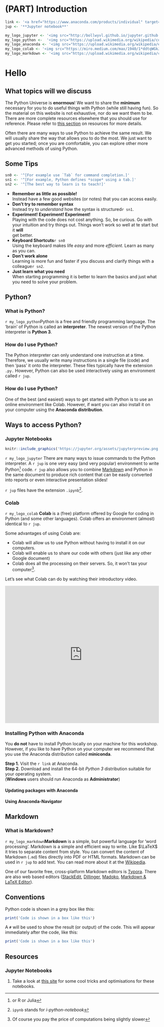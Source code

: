 # (PART) Introduction

```r
link <- '<a href="https://www.anaconda.com/products/individual" target="_blank" />download page</a>'
jup <- '**Jupyter notebook**'
```

<style>
.float-right {
float:right;
padding:10px;
margin-left:10px;
}
</style>

```r
my_logo_jupyter <- '<img src="http://bollwyvl.github.io/jupyter.github.io/images/jupyter-sq-text.svg" class="float-right" width="110px"/>'
my_logo_python <-  '<img src="https://upload.wikimedia.org/wikipedia/commons/thumb/c/c3/Python-logo-notext.svg/500px-Python-logo-notext.svg.png" class="float-right" width="110px"/>'
my_logo_anaconda <- '<img src="https://upload.wikimedia.org/wikipedia/en/c/cd/Anaconda_Logo.png" class="float-right" width="110px"/>'
my_logo_colab <- '<img src="https://miro.medium.com/max/1940/1*ddtqWGkJz1TUCg1WM9qKeQ.jpeg" class="float-right" width="110px"/>'
my_logo_markdown <- '<img src="https://upload.wikimedia.org/wikipedia/commons/thumb/4/48/Markdown-mark.svg/128px-Markdown-mark.svg.png" class="float-right" width="110px"/>'
```

# Hello

## What topics will we discuss

The Python Universe is **enormous**! We want to share the **minimum** necessary for you to do useful things with Python (while still having fun). So the material on this website is not exhaustive, nor do we want them to be. There are more complete resources elsewhere that you should use for reference. Please refer to [this section](#sec:resources) on resources for more details.

Often there are many ways to use Python to achieve the same result. We will usually share the way that allows you to do the most. We just want to get you started; once you are comfortable, you can explore other more advanced methods of using Python.

## Some Tips

```r
sn0 <- '^[For example use `Tab` for command completion.]'
sn1 <- '^[For example, Python defines *scope* using a tab.]'
sn2 <- '^[The best way to learn is to teach!]'
```

-   **Remember as little as possible!**<br>Instead have a few good websites (or notes) that you can access easily.
-   **Don't try to remember syntax**<br>Instead try to _understand_ how the syntax is structured`r sn1`.
-   **Experiment! Experiment! Experiment!**<br>Playing with the code does not cost anything. So, be curious. Go with your intuition and try things out. Things won't work so well at te start but it **will**<br>get better.
-   **Keyboard Shortcuts**`r sn0`<br>Using the keyboard makes life _easy_ and more _efficient_. Learn as many as you can.
-   **Don't work alone**<br>Learning is more fun and faster if you discuss and clarify things with a colleague`r sn2`.
-   **Just learn what you need**<br>When starting programming it is better to learn the basics and just what you need to solve your problem.

## Python?

### What is Python? {.unnumbered}

`r my_logo_python`Python is a free and friendly programming language. The 'brain' of Python is called an **interpreter**. The newest version of the Python interpreter is **Python 3**.

### How do I use Python? {.unnumbered}

The Python interpreter can only understand one instruction at a time. Therefore, we usually write many instructions in a single file (code) and then 'pass' it onto the interpreter. These files typically have the extension `.py.` However, Python can also be used interactively using an environment called `r jup`.

### How do I use Python? {.unnumbered}

One of the best (and easiest) ways to get started with Python is to use an online environment like Colab. However, if want you can also install it on your computer using the **Anaconda distribution**.

## Ways to access Python?

### Jupyter Notebooks

```r
knitr::include_graphics('https://jupyter.org/assets/jupyterpreview.png')
```

`r my_logo_jupyter` There are many ways to issue commands to the Python interpreter. A `r jup` is one very easy (and very popular) environment to write Python^[or R or Julia] code. `r jup` also allows you to combine  [Markdown](https://en.wikipedia.org/wiki/Markdown) and Python in the same document to produce rich content that can be easily converted into reports or even interactive presentation slides!

`r jup` files have the extension `.ipynb`^[`ipynb` stands for *i-python-notebook*].

### Colab

`r my_logo_colab` **Colab** is a (free) platform offered by Google for coding in Python (and some other languages). Colab offers an environment (almost) identical to `r jup`.

Some advantages of using Colab are:

-   Colab will allow us to use Python without having to install it on our computers.
-   Colab will enable us to share our code with others (just like any other Google document)
-   Colab does all the processing on their servers. So, it won't tax your computer^[Of course you pay the price of computations being slightly slower].

Let's see what Colab can do by watching their introductory video.<br>

<iframe width="100%" height="450px" src="https://www.youtube.com/embed/inN8seMm7UI" frameborder="0" allow="accelerometer; autoplay; encrypted-media; gyroscope; picture-in-picture" allowfullscreen></iframe>

### Installing Python with Anaconda

You **do not** have to install Python locally on your machine for this workshop. However, if you like to have Python on your computer we recommend that you use the Anaconda distribution called **miniconda**.

**Step 1.** Visit the `r link` at Anaconda.<br>
**Step 2.** Download and install the 64-bit _Python 3_ distribution suitable for your operating system.<br>(**Windows** users should run Anaconda as **Administrator**)

#### Updating packages with Anaconda

#### Using Anaconda-Navigator

## Markdown

### What is Markdown?

`r my_logo_markdown`**Markdown** is a simple, but powerful language for 'word processing'. Markdown is a simple and efficient way to write. Like $\LaTeX$ it tries to separate content from style. You can convert the content of Markdown (`.md`) files directly into PDF or HTML formats. Markdown can be used in `r jup` to add text. You can read more about it at the [Wikipedia](https://en.wikipedia.org/wiki/Markdown).

One of our favorite free, cross-platform Markdown editors is  [Typora](https://typora.io). There are also web based editors ([StackEdit](https://stackedit.io), [Dillinger](http://dillinger.io), [Madoko](https://www.madoko.net), [Markdown & LaTeX Editor](https://upmath.me)).

## Conventions

Python code is shown in a grey box like this:

```r
print('Code is shown in a box like this')
```

A `#` will be used to show the result (or output) of the code. This will appear immediately after the code, like this:

```r
print('Code is shown in a box like this')
```

## Resources {#sec:resources}

### Jupyter Notebooks

1.  Take a look at [this site](https://www.dataquest.io/blog/jupyter-notebook-tips-tricks-shortcuts/) for some cool tricks and optimisations for these notebooks.
